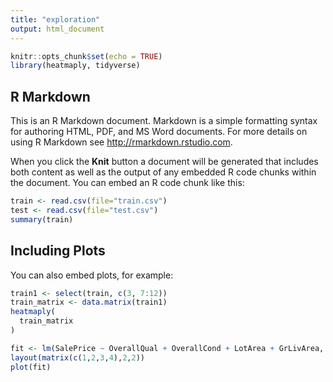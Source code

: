 ```yaml
---
title: "exploration"
output: html_document
---
```


```r
knitr::opts_chunk$set(echo = TRUE)
library(heatmaply, tidyverse)
```

## R Markdown

This is an R Markdown document. Markdown is a simple formatting syntax for authoring HTML, PDF, and MS Word documents. For more details on using R Markdown see <http://rmarkdown.rstudio.com>.

When you click the **Knit** button a document will be generated that includes both content as well as the output of any embedded R code chunks within the document. You can embed an R code chunk like this:

```r
train <- read.csv(file="train.csv")
test <- read.csv(file="test.csv")
summary(train)
```

## Including Plots

You can also embed plots, for example:

```r
train1 <- select(train, c(3, 7:12))
train_matrix <- data.matrix(train1)
heatmaply(
  train_matrix
)
```


```r
fit <- lm(SalePrice ~ OverallQual + OverallCond + LotArea + GrLivArea, data=train)
layout(matrix(c(1,2,3,4),2,2))
plot(fit)
```

